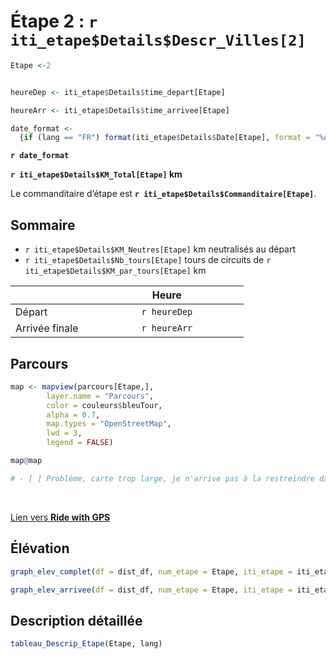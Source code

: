 <!-- Besoin de changer le # de la ville du titre et la variable Etape  -->

# Étape 2 : `r iti_etape$Details$Descr_Villes[2]`

```r
Etape <-2


heureDep <- iti_etape$Details$time_depart[Etape]

heureArr <- iti_etape$Details$time_arrivee[Etape]

date_format <- 
  {if (lang == "FR") format(iti_etape$Details$Date[Etape], format = "%A, %d %B %Y", locale = locale("fr")) else format(iti_etape$Details$Date[Etape], format = "%A, %B %dth %Y", locale = locale("en"))}

```


**`r date_format`** 

 **`r iti_etape$Details$KM_Total[Etape]` km**


Le commanditaire d'étape est **`r iti_etape$Details$Commanditaire[Etape]`**. 

## Sommaire

- `r iti_etape$Details$KM_Neutres[Etape]` km neutralisés au départ   
- `r iti_etape$Details$Nb_tours[Etape]` tours de circuits de `r iti_etape$Details$KM_par_tours[Etape]` km

----------------------------------------------------
                                              Heure
----------------- ----------------------------------
Départ                                  `r heureDep`

Arrivée finale                         `r heureArr`
----------------------------------------------------

## Parcours

```r

map <- mapview(parcours[Etape,],
        layer.name = "Parcours",
        color = couleurs$bleuTour,
        alpha = 0.7,
        map.types = "OpenStreetMap",
        lwd = 3,
        legend = FALSE)

map@map

# - [ ] Problème, carte trop large, je n'arrive pas à la restreindre dans bs4_book

```


<br/>

<a href="`r iti_etape$Details$Liens[Etape]`" target="blank">Lien vers <strong>Ride with GPS</strong></a>

## Élévation

```r
graph_elev_complet(df = dist_df, num_etape = Etape, iti_etape = iti_etape, language = lang)
```

```r
graph_elev_arrivee(df = dist_df, num_etape = Etape, iti_etape = iti_etape, language = lang, km_finaux =  iti_etape$Details$KM_par_tours[Etape])
```


## Description détaillée

```r


tableau_Descrip_Etape(Etape, lang)

```


